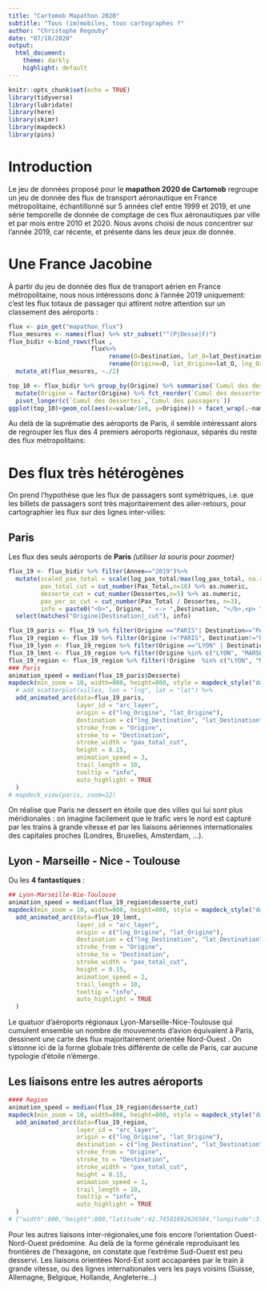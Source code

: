 ```yaml
---
title: "Cartomob Mapathon 2020"
subtitle: "Tous (im)mobiles, tous cartographes ?"
author: "Christophe Regouby"
date: "07/10/2020"
output: 
  html_document:
    theme: darkly
    highlight: default
---
```


```r
knitr::opts_chunk$set(echo = TRUE)
library(tidyverse)
library(lubridate)
library(here)
library(skimr)
library(mapdeck)
library(pins)
```

# Introduction 
Le jeu de données proposé pour le  **mapathon 2020 de Cartomob** regroupe un jeu de donnée des flux de transport aéronautique en France métropolitaine, échantillonné sur 5 années clef entre 1999 et 2019, et une série temporelle de donnée de comptage de ces flux aéronautiques par ville et par mois entre 2010 et 2020. Nous avons choisi de nous concentrer sur l'année 2019, car récente, et présente dans les deux jeux de donnée.

# Une France Jacobine

À partir du jeu de donnée des flux de transport aérien en France métropolitaine, nous nous intéressons donc à l'année 2019 uniquement: c'est les flux totaux de passager qui attirent notre attention sur un classement des aéroports :

```r
flux <- pin_get("mapathon_flux") 
flux_mesures <- names(flux) %>% str_subset("^(P|Desse|F)")
flux_bidir <-bind_rows(flux , 
                       flux%>%
                            rename(O=Destination, lat_O=lat_Destination, lng_O=lng_Destination, Destination=Origine, lat_Destination=lat_Origine, lng_Destination=lng_Origine) %>%
                            rename(Origine=O, lat_Origine=lat_O, lng_Origine = lng_O)) %>% 
  mutate_at(flux_mesures, ~./2)

top_10 <- flux_bidir %>% group_by(Origine) %>% summarise(`Cumul des dessertes` = sum(Dessertes), `Cumul des passagers` = sum(Pax_Total)) %>% slice_max(`Cumul des dessertes`,n=15) %>% 
  mutate(Origine = factor(Origine) %>% fct_reorder(`Cumul des dessertes`)) %>% 
  pivot_longer(c(`Cumul des dessertes`,`Cumul des passagers`)) 
ggplot(top_10)+geom_col(aes(x=value/1e6, y=Origine)) + facet_wrap(.~name, scales="free_x")+ theme_minimal()+labs(title="Aéroports métropolitains", subtitle = "Top 15 villes sur la base de leurs flux d'aviation civile en 2019, source gflowviz/DGAC.csv")+xlab("Quantité (millions)")+ylab(NULL)
```

Au delà de la suprématie des aéroports de Paris, il semble intéressant alors de regrouper les flux des 4 premiers aéroports régionaux, séparés du reste des flux métropolitains:

# Des flux très hétérogènes

On prend l'hypothèse que les flux de passagers sont symétriques, i.e. que les billets de passagers sont très majoritairement des aller-retours, pour cartographier les flux sur des lignes inter-villes:  

## Paris

Les flux des seuls aéroports de **Paris** *(utiliser la souris pour zoomer)*  
```r
flux_19 <- flux_bidir %>% filter(Annee=="2019")%>%
  mutate(scaled_pax_total = scale(log_pax_total/max(log_pax_total, na.rm = T))*5,
         pax_total_cut = cut_number(Pax_Total,n=10) %>% as.numeric,
         desserte_cut = cut_number(Dessertes,n=5) %>% as.numeric,
         pax_per_ac_cut = cut_number(Pax_Total / Dessertes, n=3),
         info = paste0("<b>", Origine, " <-> ",Destination, "</b>,<p> ",Dessertes*2, " dessertes, ", round(Pax_Total/500), " passagers (milliers)</p>")) %>% 
  select(matches("Origine|Destination|_cut"), info)

flux_19_paris <- flux_19 %>% filter(Origine =="PARIS"| Destination=="PARIS")
flux_19_region <- flux_19 %>% filter(Origine !="PARIS", Destination!="PARIS")
flux_19_lyon <- flux_19_region %>% filter(Origine =="LYON" | Destination=="LYON")
flux_19_lmnt <- flux_19_region %>% filter(Origine %in% c("LYON", "MARSEILLE", "NICE", "TOULOUSE" ) | Destination %in% c("LYON", "MARSEILLE", "NICE", "TOULOUSE" ) )
flux_19_region <- flux_19_region %>% filter(!Origine  %in% c("LYON", "MARSEILLE", "NICE", "TOULOUSE" ),! Destination %in% c("LYON", "MARSEILLE", "NICE", "TOULOUSE" ))
### Paris
animation_speed = median(flux_19_paris$Desserte)
mapdeck(min_zoom = 10, width=800, height=800, style = mapdeck_style("dark"), zoom = 12) %>% 
  # add_scatterplot(villes, lon = "lng", lat = "lat") %>% 
  add_animated_arc(data=flux_19_paris, 
                   layer_id = "arc_layer",
                   origin = c("lng_Origine", "lat_Origine"),
                   destination = c("lng_Destination", "lat_Destination"),
                   stroke_from = "Origine",
                   stroke_to = "Destination",
                   stroke_width = "pax_total_cut",
                   height = 0.15,
                   animation_speed = 3, 
                   trail_length = 10,
                   tooltip = "info",
                   auto_highlight = TRUE
  )
# mapdeck_view(paris, zoom=12)
```

On réalise que Paris ne dessert en étoile que des villes qui lui sont plus méridionales : on imagine facilement que le trafic vers le nord est capturé par les trains à grande vitesse et par les liaisons aériennes internationales des capitales proches (Londres, Bruxelles, Amsterdam, ...).  

## Lyon - Marseille - Nice - Toulouse

Ou les **4 fantastiques** :  
```r
## Lyon-Marseille-Nie-Toulouse
animation_speed = median(flux_19_region$desserte_cut)
mapdeck(min_zoom = 10, width=800, height=800, style = mapdeck_style("dark"), zoom = 12) %>% 
  add_animated_arc(data=flux_19_lmnt, 
                   layer_id = "arc_layer",
                   origin = c("lng_Origine", "lat_Origine"),
                   destination = c("lng_Destination", "lat_Destination"),
                   stroke_from = "Origine",
                   stroke_to = "Destination",
                   stroke_width = "pax_total_cut",
                   height = 0.15,
                   animation_speed = 2, 
                   trail_length = 10,
                   tooltip = "info",
                   auto_highlight = TRUE
  )
```

Le quatuor d'aéroports régionaux Lyon-Marseille-Nice-Toulouse qui cumulent ensemble un nombre de mouvements d'avion équivalent à Paris, dessinent une carte des flux majoritairement orientée Nord-Ouest . On s'étonne ici de la forme globale très différente de celle de Paris, car aucune typologie d'étoile n'émerge.

## Les liaisons entre les autres aéroports


```r
#### Region
animation_speed = median(flux_19_region$desserte_cut)
mapdeck(min_zoom = 10, width=800, height=800, style = mapdeck_style("dark"), zoom = 12) %>% 
  add_animated_arc(data=flux_19_region, 
                   layer_id = "arc_layer",
                   origin = c("lng_Origine", "lat_Origine"),
                   destination = c("lng_Destination", "lat_Destination"),
                   stroke_from = "Origine",
                   stroke_to = "Destination",
                   stroke_width = "pax_total_cut",
                   height = 0.15,
                   animation_speed = 1, 
                   trail_length = 10,
                   tooltip = "info",
                   auto_highlight = TRUE
  )
# {"width":800,"height":800,"latitude":42.74501692626584,"longitude":3.3660180772866637,"zoom":4.486958848949292,"bearing":0,"pitch":0,"altitude":1.5,"maxZoom":20,"minZoom":0,"maxPitch":60,"minPitch":0,"viewId":"htmlwidget-021fe0742bc41b2a1042","viewBounds":{"north":51.27151704433172,"east":15.908495509645219,"south":32.86213386433999,"west":-9.176459355071712},"interactionState":{"isDragging":false,"isPanning":false,"isRotating":false}}


```

Pour les autres liaisons inter-régionales,une fois encore l'orientation Ouest-Nord-Ouest prédomine. Au delà de la forme générale reproduisant les frontières de l'hexagone, on constate que l'extrême Sud-Ouest est peu desservi. Les liaisons orientées Nord-Est sont accaparées par le train à grande vitesse, ou des lignes internationales vers les pays voisins (Suisse, Allemagne, Belgique, Hollande, Angleterre...)

